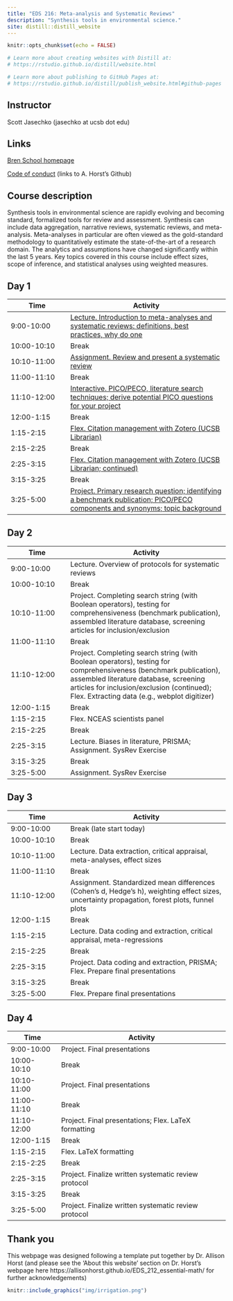 ```yaml
---
title: "EDS 216: Meta-analysis and Systematic Reviews"
description: "Synthesis tools in environmental science."
site: distill::distill_website
---
```


```r
knitr::opts_chunk$set(echo = FALSE)

# Learn more about creating websites with Distill at:
# https://rstudio.github.io/distill/website.html

# Learn more about publishing to GitHub Pages at:
# https://rstudio.github.io/distill/publish_website.html#github-pages

```

## Instructor
Scott Jasechko (jasechko at ucsb dot edu)

## Links
[Bren School homepage](https://bren.ucsb.edu/masters-programs/master-environmental-data-science)

[Code of conduct](https://allisonhorst.github.io/EDS_212_essential-math/code_of_conduct.html) (links to A. Horst's Github)

## Course description
Synthesis tools in environmental science are rapidly evolving and becoming standard, formalized tools for review and assessment. Synthesis can include data aggregation, narrative reviews, systematic reviews, and meta-analysis. Meta-analyses in particular are often viewed as the gold-standard methodology to quantitatively estimate the state-of-the-art of a research domain. The analytics and assumptions have changed significantly within the last 5 years. Key topics covered in this course include effect sizes, scope of inference, and statistical analyses using weighted measures.

## Day 1
| Time  | Activity |
|------|----------------|
| 9:00-10:00 | [Lecture. Introduction to meta-analyses and systematic reviews: definitions, best practices, why do one](https://app.box.com/s/qoj5lrnd8hfj9otit0bz8y6t1092636f) |
| 10:00-10:10 | Break |
| 10:10-11:00 | [Assignment. Review and present a systematic review](https://app.box.com/s/60fmk7czr3ljzsgc6l8c5n5ba3eug544) |
| 11:00-11:10 | Break |
| 11:10-12:00 | [Interactive. PICO/PECO, literature search techniques; derive potential PICO questions for your project](https://app.box.com/s/rfkc33od9248r4f5yrhuflj1sagc7ol8) |
| 12:00-1:15 | Break |
| 1:15-2:15 | [Flex. Citation management with Zotero (UCSB Librarian)](https://app.box.com/s/cdkplzh287ih1qdhzv1kwut7ijjlhw6o) |
| 2:15-2:25 | Break |
| 2:25-3:15 | [Flex. Citation management with Zotero (UCSB Librarian; continued)](https://app.box.com/s/iou2ruacc6l2uyl97hc9nvnwu5mdy3to) |
| 3:15-3:25 | Break |
| 3:25-5:00 | [Project. Primary research question; identifying a benchmark publication; PICO/PECO components and synonyms; topic background](https://app.box.com/s/su0vtxjf3g222p2r8nakwxa7kcwoqa7m) |

## Day 2
| Time  | Activity |
|------|----------------|
| 9:00-10:00 | Lecture. Overview of protocols for systematic reviews |
| 10:00-10:10 | Break |
| 10:10-11:00 | Project. Completing search string (with Boolean operators), testing for comprehensiveness (benchmark publication), assembled literature database, screening articles for inclusion/exclusion |
| 11:00-11:10 | Break |
| 11:10-12:00 | Project. Completing search string (with Boolean operators), testing for comprehensiveness (benchmark publication), assembled literature database, screening articles for inclusion/exclusion (continued); Flex. Extracting data (e.g., webplot digitizer) |
| 12:00-1:15 | Break |
| 1:15-2:15 | Flex. NCEAS scientists panel |
| 2:15-2:25 | Break |
| 2:25-3:15 | Lecture. Biases in literature, PRISMA; Assignment. SysRev Exercise |
| 3:15-3:25 | Break |
| 3:25-5:00 | Assignment. SysRev Exercise |


## Day 3
| Time  | Activity |
|------|----------------|
| 9:00-10:00 | Break (late start today) |
| 10:00-10:10 | Break |
| 10:10-11:00 | Lecture. Data extraction, critical appraisal, meta-analyses, effect sizes |
| 11:00-11:10 | Break |
| 11:10-12:00 | Assignment. Standardized mean differences (Cohen’s d, Hedge’s h), weighting effect sizes, uncertainty propagation, forest plots, funnel plots |
| 12:00-1:15 | Break |
| 1:15-2:15 | Lecture. Data coding and extraction, critical appraisal, meta-regressions |
| 2:15-2:25 | Break |
| 2:25-3:15 | Project. Data coding and extraction, PRISMA; Flex. Prepare final presentations |
| 3:15-3:25 | Break |
| 3:25-5:00 | Flex. Prepare final presentations |

## Day 4
| Time  | Activity |
|------|----------------|
| 9:00-10:00 | Project. Final presentations |
| 10:00-10:10 | Break |
| 10:10-11:00 | Project. Final presentations |
| 11:00-11:10 | Break |
| 11:10-12:00 | Project. Final presentations; Flex. LaTeX formatting |
| 12:00-1:15 | Break |
| 1:15-2:15 | Flex. LaTeX formatting |
| 2:15-2:25 | Break |
| 2:25-3:15 | Project. Finalize written systematic review protocol |
| 3:15-3:25 | Break |
| 3:25-5:00 | Project. Finalize written systematic review protocol |



## Thank you
This webpage was designed following a template put together by Dr. Allison Horst (and please see the 'About this website' section on Dr. Horst's webpage here https://allisonhorst.github.io/EDS_212_essential-math/ for further acknowledgements) 


```r
knitr::include_graphics("img/irrigation.png")
```

